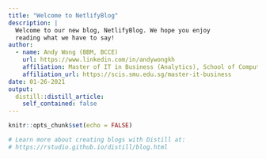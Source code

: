```yaml
---
title: "Welcome to NetlifyBlog"
description: |
  Welcome to our new blog, NetlifyBlog. We hope you enjoy 
  reading what we have to say!
author:
  - name: Andy Wong (BBM, BCCE)
    url: https://www.linkedin.com/in/andywongkh
    affiliation: Master of IT in Business (Analytics), School of Computing and Information Systems, Singapore Management University
    affiliation_url: https://scis.smu.edu.sg/master-it-business
date: 01-26-2021
output:
  distill::distill_article:
    self_contained: false
---
```


```r
knitr::opts_chunk$set(echo = FALSE)

# Learn more about creating blogs with Distill at:
# https://rstudio.github.io/distill/blog.html

```



